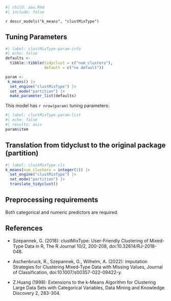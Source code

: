 ```r
#| child: aaa.Rmd
#| include: false
```

`r descr_models("k_means", "clustMixType")`

## Tuning Parameters

```r
#| label: clustMixType-param-info
#| echo: false
defaults <- 
  tibble::tibble(tidyclust = c("num_clusters"),
                 default = c("no default"))

param <-
 k_means() |> 
  set_engine("clustMixType") |> 
  set_mode("partition") |> 
  make_parameter_list(defaults)
```

This model has `r nrow(param)` tuning parameters:

```r
#| label: clustMixType-param-list
#| echo: false
#| results: asis
param$item
```

## Translation from tidyclust to the original package (partition)

```r
#| label: clustMixType-cls
k_means(num_clusters = integer(1)) |> 
  set_engine("clustMixType") |> 
  set_mode("partition") |> 
  translate_tidyclust()
```

## Preprocessing requirements

Both categorical and numeric predictors are required.

## References

- Szepannek, G. (2018): clustMixType: User-Friendly Clustering of Mixed-Type Data in R, The R Journal 10/2, 200-208, doi:10.32614/RJ-2018-048.

- Aschenbruck, R., Szepannek, G., Wilhelm, A. (2022): Imputation Strategies for Clustering Mixed‑Type Data with Missing Values, Journal of Classification, doi:10.1007/s00357-022-09422-y.

- Z.Huang (1998): Extensions to the k-Means Algorithm for Clustering Large Data Sets with Categorical Variables, Data Mining and Knowledge Discovery 2, 283-304.
